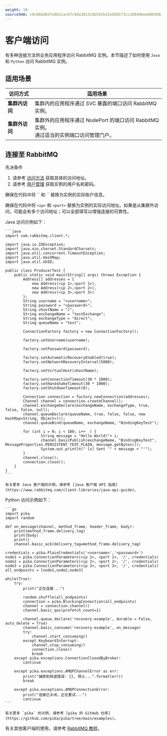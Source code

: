 ```yaml
---
weight: 10
sourceSHA: c9c0bbdb5fa9b3cac67c9da301314b541b31ed501f3cc280496ee6883661f431
---
```


# 客户端访问

有多种连接方法供业务应用程序访问 RabbitMQ 实例。本节描述了如何使用 `Java` 和 `Python` 访问 RabbitMQ 实例。

## 适用场景

| 访问方式                  | 适用场景                                                                                                                                          |
| ------------------------ | -------------------------------------------------------------------------------------------------------------------------------------------------- |
| **集群内访问**           | 集群内的应用程序通过 SVC 暴露的端口访问 RabbitMQ 实例。                                                                                          |
| **集群外访问**           | 集群外的应用程序通过 NodePort 的端口访问 RabbitMQ 实例。<br />通过适当的实例端口访问管理门户。 |

## 连接至 RabbitMQ

先决条件

1. 请参考 [访问方法](../functions/40-accessmethod) 获取具体的访问地址。
2. 请参考 [用户管理](../functions/20-user) 获取实例的用户名和密码。

<Directive type="tip" title="提示">
  确保在代码中将 `<username>` 和 `<password>` 替换为实例的实际账户信息。

  确保在代码中将 `<ip>` 和 `<port>` 替换为实例的实际访问地址。如果是从集群外访问，可能会有多个访问地址；可以全部填写以增强连接的可靠性。
</Directive>

<Tabs>
  <Tab label="Java 客户端示例">
    Java 访问示例如下：

    ```java
    import com.rabbitmq.client.*;

    import java.io.IOException;
    import java.nio.charset.StandardCharsets;
    import java.util.concurrent.TimeoutException;
    import java.util.HashMap;
    import java.util.UUID;

    public class ProducerTest {
        public static void main(String[] args) throws Exception {
            Address[] addresses = {
                new Address(<ip 1>,<port 1>),
                new Address(<ip 2>,<port 2>),
                new Address(<ip 3>,<port 3>)
            };
            String username = "<username>";
            String password = "<password>";
            String vhostName = "/";
            String exchangeName = "testExchange";
            String exchangeType = "direct";
            String queueName = "test";

            ConnectionFactory factory = new ConnectionFactory();

            factory.setUsername(username);

            factory.setPassword(password);

            factory.setAutomaticRecoveryEnabled(true);
            factory.setNetworkRecoveryInterval(5000);

            factory.setVirtualHost(vhostName);

            factory.setConnectionTimeout(30 * 1000);
            factory.setHandshakeTimeout(30 * 1000);
            factory.setShutdownTimeout(0);

            Connection connection = factory.newConnection(addresses);
            Channel channel = connection.createChannel();
            channel.exchangeDeclare(exchangeName, exchangeType, true, false, false, null);
            channel.queueDeclare(queueName, true, false, false, new HashMap<String, Object>());
            channel.queueBind(queueName, exchangeName, "BindingKeyTest");

            for (int i = 0; i < 100; i++  ) {
                    String message = "Hello World!"+ i;
                    channel.basicPublish(exchangeName, "BindingKeyTest", MessageProperties.PERSISTENT_TEXT_PLAIN, message.getBytes());
                    System.out.println(" [x] Sent '" + message + "'");
            }
            channel.close();
            connection.close();
        }
    }
    ```

    有关更多 Java 客户端的示例，请参考 [Java 客户端 API 指南](https://www.rabbitmq.com/client-libraries/java-api-guide)。
  </Tab>

  <Tab label="Python 客户端示例">
    Python 访问示例如下：

    ```go
    import pika
    import random

    def on_message(channel, method_frame, header_frame, body):
        print(method_frame.delivery_tag)
        print(body)
        print()
        channel.basic_ack(delivery_tag=method_frame.delivery_tag)

    credentials = pika.PlainCredentials('<username>','<password>')
    node1 = pika.ConnectionParameters(<ip 1>, <port 1>, '/', credentials)
    node2 = pika.ConnectionParameters(<ip 2>, <port 2>, '/', credentials)
    node3 = pika.ConnectionParameters(<ip 3>, <port 3>, '/', credentials)
    all_endpoints = [node1,node2,node3]

    while(True):
        try:
            print("正在连接...")

            random.shuffle(all_endpoints)
            connection = pika.BlockingConnection(all_endpoints)
            channel = connection.channel()
            channel.basic_qos(prefetch_count=1)

            channel.queue_declare('recovery-example', durable = False, auto_delete = True)
            channel.basic_consume('recovery-example', on_message)
            try:
                channel.start_consuming()
            except KeyboardInterrupt:
                channel.stop_consuming()
                connection.close()
                break
        except pika.exceptions.ConnectionClosedByBroker:
            continue

        except pika.exceptions.AMQPChannelError as err:
            print("捕获到频道错误: {}, 停止...".format(err))
            break

        except pika.exceptions.AMQPConnectionError:
            print("连接已关闭，正在重试...")
            continue
    ```

    有关更多 `pika` 的示例，请参考 [pika 的 GitHub 仓库](https://github.com/pika/pika/tree/main/examples)。
  </Tab>
</Tabs>

有关其他客户端的使用，请参考 [RabbitMQ 教程](https://www.rabbitmq.com/tutorials)。
